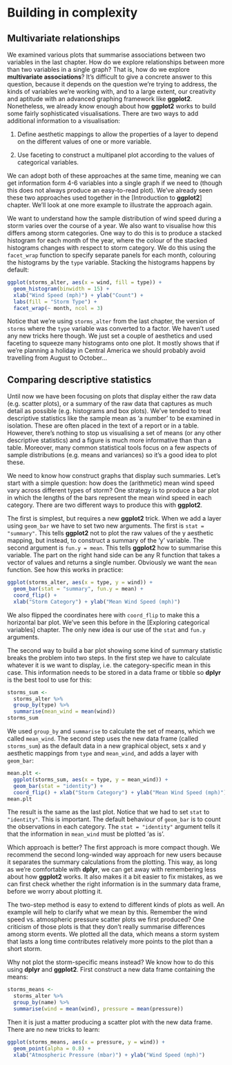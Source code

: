 # Building in complexity

## Multivariate relationships {#multivariate}

We examined various plots that summarise associations between two variables in the last chapter. How do we explore relationships between more than two variables in a single graph? That is, how do we explore __multivariate associations__? It's difficult to give a concrete answer to this question, because it depends on the question we're trying to address, the kinds of variables we're working with, and to a large extent, our creativity and aptitude with an advanced graphing framework like **ggplot2**. Nonetheless, we already know enough about how **ggplot2** works to build some fairly sophisticated visualisations. There are two ways to add additional information to a visualisation: 

1. Define aesthetic mappings to allow the properties of a layer to depend on the different values of one or more variable.

2. Use faceting to construct a multipanel plot according to the values of categorical variables.

We can adopt both of these approaches at the same time, meaning we can get information form 4-6 variables into a single graph if we need to (though this does not always produce an easy-to-read plot). We've already seen these two approaches used together in the [Introduction to **ggplot2**] chapter. We'll look at one more example to illustrate the approach again. 

We want to understand how the sample distribution of wind speed during a storm varies over the course of a year. We also want to visualise how this differs among storm categories. One way to do this is to produce a stacked histogram for each month of the year, where the colour of the stacked histograms changes with respect to storm category. We do this using the `facet_wrap` function to specify separate panels for each month, colouring the histograms by the `type` variable. Stacking the histograms happens by default:

```r
ggplot(storms_alter, aes(x = wind, fill = type)) +
  geom_histogram(binwidth = 15) + 
  xlab("Wind Speed (mph)") + ylab("Count") + 
  labs(fill = "Storm Type") +
  facet_wrap(~ month, ncol = 3)
```

Notice that we're using `storms_alter` from the last chapter, the version of `storms` where the `type` variable was converted to a factor. We haven't used any new tricks here though. We just set a couple of aesthetics and used faceting to squeeze many histograms onto one plot. It mostly shows that if we're planning a holiday in Central America we should probably avoid travelling from August to October...

## Comparing descriptive statistics {#summaries}

Until now we have been focusing on plots that display either the raw data (e.g. scatter plots), or a summary of the raw data that captures as much detail as possible (e.g. histograms and box plots). We've tended to treat descriptive statistics like the sample mean as 'a number' to be examined in isolation. These are often placed in the text of a report or in a table. However, there's nothing to stop us visualising a set of means (or any other descriptive statistics) and a figure is much more informative than than a table. Moreover, many common statistical tools focus on a few aspects of sample distributions (e.g. means and variances) so it's a good idea to plot these.

We need to know how construct graphs that display such summaries. Let's start with a simple question: how does the (arithmetic) mean wind speed vary across different types of storm? One strategy is to produce a bar plot in which the lengths of the bars represent the mean wind speed in each category. There are two different ways to produce this with **ggplot2**.

The first is simplest, but requires a new **ggplot2** trick. When we add a layer using `geom_bar` we have to set two new arguments. The first is `stat = "summary"`. This tells **ggplot2** not to plot the raw values of the y aesthetic mapping, but instead, to construct a summary of the 'y' variable. The second argument is `fun.y = mean`. This tells **ggplot2** how to summarise this variable. The part on the right hand side can be any R function that takes a vector of values and returns a single number. Obviously we want the `mean` function. See how this works in practice:

```r
ggplot(storms_alter, aes(x = type, y = wind)) +
  geom_bar(stat = "summary", fun.y = mean) +
  coord_flip() + 
  xlab("Storm Category") + ylab("Mean Wind Speed (mph)")
```

We also flipped the coordinates here with `coord_flip` to make this a horizontal bar plot. We've seen this before in the [Exploring categorical variables] chapter. The only new idea is our use of the `stat` and `fun.y` arguments.

The second way to build a bar plot showing some kind of summary statistic breaks the problem into two steps. In the first step we have to calculate whatever it is we want to display, i.e. the category-specific mean in this case. This information needs to be stored in a data frame or tibble so **dplyr** is the best tool to use for this:
```r
storms_sum <- 
  storms_alter %>% 
  group_by(type) %>% 
  summarise(mean_wind = mean(wind))
storms_sum
```

We used `group_by` and `summarise` to calculate the set of means, which we called `mean_wind`. The second step uses the new data frame (called `storms_sum`) as the default data in a new graphical object, sets x and y aesthetic mappings from `type` and `mean_wind`, and adds a layer with `geom_bar`: 

```r
mean.plt <-
  ggplot(storms_sum, aes(x = type, y = mean_wind)) +
  geom_bar(stat = "identity") + 
  coord_flip() + xlab("Storm Category") + ylab("Mean Wind Speed (mph)")
mean.plt
```

The result is the same as the last plot. Notice that we had to set `stat` to `"identity"`. This is important. The default behaviour of `geom_bar` is to count the observations in each category. The `stat = "identity"` argument tells it that the information in `mean_wind` must be plotted 'as is'.

Which approach is better? The first approach is more compact though. We recommend the second long-winded way approach for new users because it separates the summary calculations from the plotting. This way, as long as we're comfortable with **dplyr**, we can get away with remembering less about how **ggplot2** works. It also makes it a bit easier to fix mistakes, as we can first check whether the right information is in the summary data frame, before we worry about plotting it.

The two-step method is easy to extend to different kinds of plots as well. An example will help to clarify what we mean by this. Remember the wind speed vs. atmospheric pressure scatter plots we first produced? One criticism of those plots is that they don't really summarise differences among storm events. We plotted all the data, which means a storm system that lasts a long time contributes relatively more points to the plot than a short storm. 

Why not plot the storm-specific means instead? We know how to do this using **dplyr** and **ggplot2**. First construct a new data frame containing the means:
```r
storms_means <- 
  storms_alter %>% 
  group_by(name) %>% 
  summarise(wind = mean(wind), pressure = mean(pressure))
```
Then it is just a matter producing a scatter plot with the new data frame. There are no new tricks to learn:
```r
ggplot(storms_means, aes(x = pressure, y = wind)) + 
  geom_point(alpha = 0.8) + 
  xlab("Atmospheric Pressure (mbar)") + ylab("Wind Speed (mph)")
```


